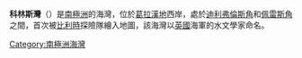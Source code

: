 {{Coord|65|21|S|64|4|W|source:GNIS|display=title}}

'''科林斯灣'''（{{lang-en|Collins Bay}}）是[[南極洲|南極洲]]的海灣，位於[[葛拉漢地|葛拉漢地]]西岸，處於[[迪利弗倫斯角|迪利弗倫斯角]]和[[佩雷斯角|佩雷斯角]]之間，首次被[[比利時|比利時]]探險隊繪入地圖，該海灣以[[英國|英國]]海軍的水文學家命名。

{{DEFAULTSORT:Collins Bay}}
[[Category:南極洲海灣|Category:南極洲海灣]]


{{GrahamCoast-geo-stub}}